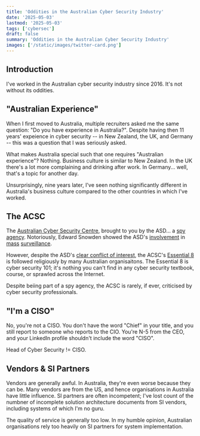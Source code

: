 ```yaml
---
title: 'Oddities in the Australian Cyber Security Industry'
date: '2025-05-03'
lastmod: '2025-05-03'
tags: ['cybersec']
draft: false
summary: 'Oddities in the Australian Cyber Security Industry'
images: ['/static/images/twitter-card.png']
---
```


## Introduction

I've worked in the Australian cyber security industry since 2016. It's not without its oddities. 

## "Australian Experience"

When I first moved to Australia, multiple recruiters asked me the same question: "Do you have experience in Australia?". Despite having then 11 years' expeience in cyber security -- in New Zealand, the UK, and Germany -- this was a question that I was seriously asked. 

What makes Australia special such that one requires "Australian experience"? Nothing. Business culture is similar to New Zealand. In the UK there's a lot more complaining and drinking after work. In Germany... well, that's a topic for another day.

Unsurprisingly, nine years later, I've seen nothing significantly different in Australia's business culture compared to the other countries in which I've worked. 

## The ACSC

The [Australian Cyber Security Centre](https://www.cyber.gov.au), brought to you by the ASD... a [spy agency](https://www.asd.gov.au/about/accountability-governance/publications/asd-corporate-plan-2021-22/asds-purpose). Notoriously, Edward Snowden showed the ASD's [involvement](https://www.crikey.com.au/2019/07/09/australian-signals-directorate-book/) in [mass](https://www.smh.com.au/politics/federal/edward-snowden-documents-reveal-indonesian-phone-networks-penetrated-by-australian-spies-20140216-32tyu.html) [surveillance](https://www.abc.net.au/news/2014-05-14/documents-reveal-new-details-in-australias-bid-for-nsa-spy-help/5453764).

However, despite the ASD's [clear conflict of interest](https://www.schneier.com/essays/archives/2009/03/who_should_be_in_cha.html), the ACSC's [Essential 8](https://www.cyber.gov.au/resources-business-and-government/essential-cybersecurity/essential-eight) is followed religiously by many Australian organisaitons. The Essential 8 is cyber security 101; it's nothing you can't find in any cyber security textbook, course, or sprawled across the Internet. 
                                                                                                                                              
Despite beiing part of a spy agency, the ACSC is rarely, if ever, criticised by cyber security professionals.                                                                                                                                                                              
## "I'm a CISO"

No, you're not a CISO. You don't have the word "Chief" in your title, and you still report to someone who reports to the CIO. You're N-5 from the CEO, and your LinkedIn profile shouldn't include the word "CISO".

Head of Cyber Security != CISO. 

## Vendors & SI Partners

Vendors are generally awful. In Australia, they're even worse because they can be. Many vendors are from the US, and hence organisations in Australia have little influence. SI partners are often incompetent; I've lost count of the numbner of incomplete solution architecture documents from SI vendors, including systems of which I'm no guru. 

The quality of service is generally too low. In my humble opinion, Australian organisations rely too heavily on SI partners for system implementation. 

                                                                                                                                             
